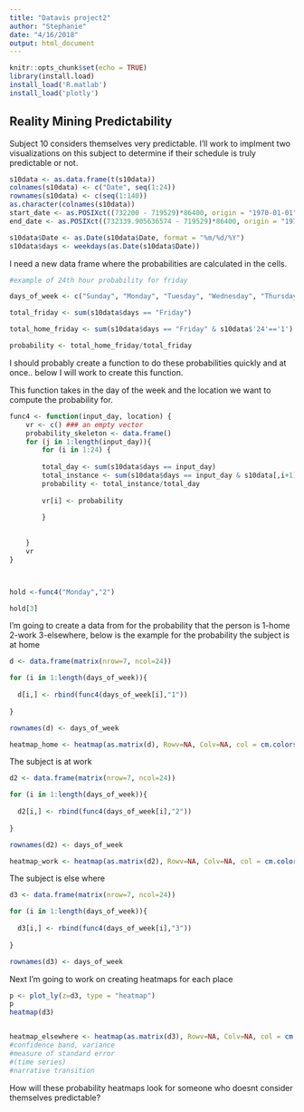 ```yaml
---
title: "Datavis project2"
author: "Stephanie"
date: "4/16/2018"
output: html_document
---
```


```r
knitr::opts_chunk$set(echo = TRUE)
library(install.load)
install_load('R.matlab')
install_load('plotly')
```

## Reality Mining Predictability 

Subject 10 considers themselves very predictable. I'll work to implment two visualizations on this subject to determine if their schedule is truly predictable or not. 

```r

s10data <- as.data.frame(t(s10data))
colnames(s10data) <- c("Date", seq(1:24))
rownames(s10data) <- c(seq(1:140))
as.character(colnames(s10data))
start_date <- as.POSIXct((732200 - 719529)*86400, origin = "1970-01-01")
end_date <- as.POSIXct((732339.905636574 - 719529)*86400, origin = "1970-01-01")
```



```r
s10data$Date <- as.Date(s10data$Date, format = "%m/%d/%Y")
s10data$days <- weekdays(as.Date(s10data$Date))


```

I need a new data frame where the probabilities are calculated in the cells. 

```r
#example of 24th hour probability for friday

days_of_week <- c("Sunday", "Monday", "Tuesday", "Wednesday", "Thursday", "Friday", "Saturday")

total_friday <- sum(s10data$days == "Friday")

total_home_friday <- sum(s10data$days == "Friday" & s10data$'24'=='1')

probability <- total_home_friday/total_friday

```
I should probably create a function to do these probabilities quickly and at once.. below I will work to create this function.


This function takes in the day of the week and the location we want to compute the probability for. 


```r



func4 <- function(input_day, location) {
    vr <- c() ### an empty vector 
    probability_skeleton <- data.frame()
    for (j in 1:length(input_day)){
        for (i in 1:24) { 
      
        total_day <- sum(s10data$days == input_day)
        total_instance <- sum(s10data$days == input_day & s10data[,i+1]== location)
        probability <- total_instance/total_day
        
        vr[i] <- probability
        
        }
        
        
    }
    vr
}



hold <-func4("Monday","2")

hold[3]
```

I'm going to create a data from for the probability that the person is 1-home 2-work 3-elsewhere, below is the example for the probability the subject is at home 

```r

d <- data.frame(matrix(nrow=7, ncol=24))

for (i in 1:length(days_of_week)){
  
  d[i,] <- rbind(func4(days_of_week[i],"1"))
  
}

rownames(d) <- days_of_week

heatmap_home <- heatmap(as.matrix(d), Rowv=NA, Colv=NA, col = cm.colors(256),scale="none", margins=c(5,10))


```


The subject is at work 

```r
d2 <- data.frame(matrix(nrow=7, ncol=24))

for (i in 1:length(days_of_week)){
  
  d2[i,] <- rbind(func4(days_of_week[i],"2"))
  
}

rownames(d2) <- days_of_week

heatmap_work <- heatmap(as.matrix(d2), Rowv=NA, Colv=NA, col = cm.colors(256),scale="none", margins=c(5,10))


```

The subject is else where 

```r
d3 <- data.frame(matrix(nrow=7, ncol=24))

for (i in 1:length(days_of_week)){
  
  d3[i,] <- rbind(func4(days_of_week[i],"3"))
  
}

rownames(d3) <- days_of_week
```

Next I'm going to work on creating heatmaps for each place

```r

p <- plot_ly(z=d3, type = "heatmap")
p
heatmap(d3)


heatmap_elsewhere <- heatmap(as.matrix(d3), Rowv=NA, Colv=NA, col = cm.colors(256),scale="none", margins=c(5,10))
#confidence band, variance 
#measure of standard error 
#(time series)
#narrative transition

```



How will these probability heatmaps look for someone who doesnt consider themselves predictable? 

```r

```

